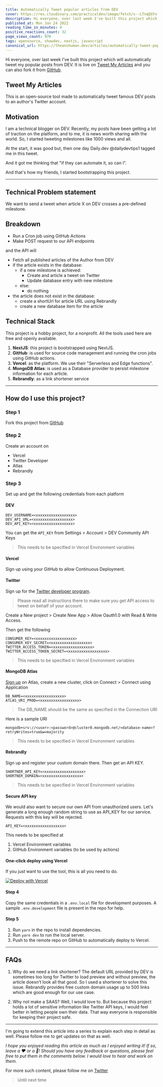 ```yaml
---
title: Automatically Tweet popular articles from DEV
cover: https://res.cloudinary.com/practicaldev/image/fetch/s--LTnqQXYv--/c_imagga_scale,f_auto,fl_progressive,h_420,q_auto,w_1000/https://dev-to-uploads.s3.amazonaws.com/uploads/articles/sw095j0iszqyncabnttd.jpg
description: Hi everyone, over last week I've built this project which will automatically tweet my popular posts...
published_at: Mon Jan 24 2022
reading_time_in_minutes: 4
positive_reactions_count: 32
page_views_count: 976
tags: opensource, showdev, nextjs, javascript
canonical_url: https://theanshuman.dev/articles/automatically-tweet-popular-article-from-dev-246f
---
```


Hi everyone, over last week I've built this project which will automatically tweet my popular posts from DEV. It is live on [Tweet My Articles](https://tma.theanshuman.dev) and you can also fork it from [GitHub](https://github.com/Anshuman71/tweet-my-articles).

## Tweet My Articles

This is an open-source tool made to automatically tweet famous DEV posts to an author's Twitter account.

## Motivation

I am a technical blogger on DEV. Recently, my posts have been getting a lot of traction on the platform, and to me, it is news worth sharing with the world. So, I started tweeting milestones like 1000 views and all.

At the start, it was good but, then one day Daily.dev @dailydevtips1 tagged me in this tweet.

And it got me thinking that "if they can automate it, so can I". 

And that's how my friends, I started bootstrapping this project.

---

## Technical Problem statement

We want to send a tweet when article X on DEV crosses a pre-defined milestone.

## Breakdown

- Run a Cron job using GitHub Actions
- Make POST request to our API endpoints

and the API will

- Fetch all published articles of the Author from DEV
- if the article exists in the database:
   - if a new milestone is achieved:
      - Create and article a tweet on Twitter
      - Update database entry with new milestone
   - else:
      - do nothing
- the article does not exist in the database:
   - create a shortUrl for article URL using Rebrandly
   - create a new database item for the article

## Technical Stack

This project is a hobby project, for a nonprofit. All the tools used here are free and openly available.

1. **NextJS**: this project is bootstrapped using NextJS.
2. **GitHub**: is used for source code management and running the cron jobs using GitHub actions.
3. **Vercel**: as the platform. We use their "Serverless and Edge functions".
4. **MongoDB Atlas**: is used as a Database provider to persist milestone information for each article.
5. **Rebrandly**: as a link shortener service

---

## How do I use this project?

### Step 1

Fork this project from [GitHub](https://github.com/Anshuman71/tweet-my-articles)

### Step 2

Create an account on

- Vercel
- Twitter Developer
- Atlas
- Rebrandly

### Step 3

Set up and get the following credentials from each platform

#### DEV

```
DEV_USERNAME=<xxxxxxxxxxxxxxxxxx>
DEV_API_URL=<xxxxxxxxxxxxxxxxxx>
DEV_API_KEY=<xxxxxxxxxxxxxxxxxx>
```

You can get the `API_KEY` from Settings > Account > DEV Community API Keys

> This needs to be specified in Vercel Environment variables


#### Vercel

Sign up using your GitHub to allow Continuous Deployment.


#### Twitter

Sign up for the [Twitter developer program](https://developer.twitter.com/en).

> Please read all instructions there to make sure you get API access to tweet on behalf of your account.

Create a New project > Create New App > Allow Oauth1.0 with Read & Write Access.

Then get the following

```
CONSUMER_KEY=<xxxxxxxxxxxxxxxxxx>
CONSUMER_KEY_SECRET=<xxxxxxxxxxxxxxxxxx>
TWITTER_ACCESS_TOKEN=<xxxxxxxxxxxxxxxxxx>
TWITTER_ACCESS_TOKEN_SECRET=<xxxxxxxxxxxxxxxxxx>
```

> This needs to be specified in Vercel Environment variables


#### MongoDB Atlas

[Sign up](https://www.mongodb.com/atlas/database) on Atlas, create a new cluster, click on Connect > Connect using Application

```
DB_NAME=<xxxxxxxxxxxxxxxxxx>
ATLAS_URI_PROD=<xxxxxxxxxxxxxxxxxx>
```

> The DB_NAME should be the same as specified in the Connection URI

Here is a sample URI

```
mongodb+srv://<user>:<password>@cluster0.mongodb.net/<database-name>?retryWrites=true&w=majority
```

> This needs to be specified in Vercel Environment variables


#### Rebrandly

Sign up and register your custom domain there. Then get an API KEY.
```
SHORTNER_API_KEY=<xxxxxxxxxxxxxxxxxx>
SHORTNER_DOMAIN=<xxxxxxxxxxxxxxxxxx>
```

> This needs to be specified in Vercel Environment variables


#### Secure API key

We would also want to secure our own API from unauthorized users. Let's generate a long enough random string to use as API_KEY for our service. Requests with this key will be rejected.

```
API_KEY=<xxxxxxxxxxxxxxxxxx>
```

This needs to be specified at

1. Vercel Environment variables
2. GitHub Environment variables (to be used by actions)

#### One-click deploy using Vercel

If you just want to use the tool, this is all you need to do.

[![Deploy with Vercel](https://vercel.com/button)](https://vercel.com/new/clone?repository-url=https%3A%2F%2Fgithub.com%2FAnshuman71%2Ftweet-my-articles&project-name=tweet-my-articles)

#### Step 4

Copy the same credentials in a `.env.local` file for development purposes. A sample `.env.development` file is present in the repo for help.


#### Step 5

1. Run `yarn` in the repo to install dependencies.
2. Run `yarn dev` to run the local server.
3. Push to the remote repo on GitHub to automatically deploy to Vercel.

---

## FAQs

1. Why do we need a link shortener?
The default URL provided by DEV is sometimes too long for Twitter to load preview and without preview, the article doesn't look all that good. So I used a shortener to solve this issue. Rebrandly provides free custom domain usage up to 500 links which are good enough for our use case.

2. Why not make a SAAS?
Well, I would love to. But because this project holds a lot of sensitive information like Twitter API keys, I would feel better in letting people own their data. That way everyone is responsible for keeping their project safe.

---

I'm going to extend this article into a series to explain each step in detail as well. Please follow me to get updates on that as well.

_I hope you enjoyed reading this article as much as I enjoyed writing it! If so, leave a ❤️ or a 🦄! Should you have any feedback or questions, please feel free to put them in the comments below. I would love to hear and work on them._

For more such content, please follow me on [Twitter](https://twitter.com/sun_anshuman)

> Until next time

 

    